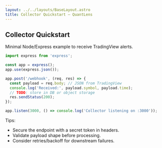```yaml
---
layout: ../../layouts/BaseLayout.astro
title: Collector Quickstart — QuantLens
---
```


## Collector Quickstart

Minimal Node/Express example to receive TradingView alerts.

```js
import express from 'express';

const app = express();
app.use(express.json());

app.post('/webhook', (req, res) => {
  const payload = req.body; // JSON from TradingView
  console.log('Received:', payload.symbol, payload.time);
  // TODO: store in DB or object storage
  res.sendStatus(200);
});

app.listen(3000, () => console.log('Collector listening on :3000'));
```

Tips:
- Secure the endpoint with a secret token in headers.
- Validate payload shape before processing.
- Consider retries/backoff for downstream failures.
